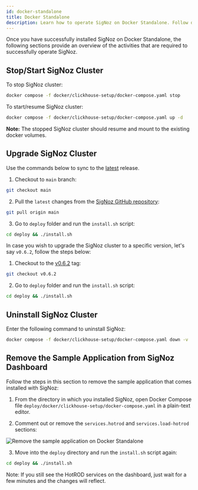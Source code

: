 ```yaml
---
id: docker-standalone
title: Docker Standalone
description: Learn how to operate SigNoz on Docker Standalone. Follow detailed steps to start, stop, upgrade, and uninstall your SigNoz cluster.
---
```




<SigNozCloud />

Once you have successfully installed SigNoz on Docker Standalone, the following sections provide an overview of the activities that are required to successfully operate SigNoz.

## Stop/Start SigNoz Cluster

To stop SigNoz cluster:

```bash
docker compose -f docker/clickhouse-setup/docker-compose.yaml stop
```

To start/resume SigNoz cluster:

```bash
docker compose -f docker/clickhouse-setup/docker-compose.yaml up -d
```

**Note:** The stopped SigNoz cluster should resume and mount to the existing docker volumes.

## Upgrade SigNoz Cluster

Use the commands below to sync to the [latest](https://github.com/SigNoz/signoz/releases/latest) release.

1. Checkout to `main` branch:
```bash
git checkout main
```

2. Pull the `latest` changes from the [SigNoz GitHub repository](https://github.com/SigNoz/signoz):
```bash
git pull origin main
```

3. Go to `deploy` folder and run the `install.sh` script:
```bash
cd deploy && ./install.sh
```

In case you wish to upgrade the SigNoz cluster to a specific version, let's say `v0.6.2`, follow the steps below:

1. Checkout to the [v0.6.2](https://github.com/SigNoz/signoz/releases/tag/v0.6.2) tag:
```bash
git checkout v0.6.2
```

2. Go to `deploy` folder and run the `install.sh` script:
```bash
cd deploy && ./install.sh
```

<UpgradeWarning/>

## Uninstall SigNoz Cluster

Enter the following command to uninstall SigNoz:

```bash
docker compose -f docker/clickhouse-setup/docker-compose.yaml down -v
```

## Remove the Sample Application from SigNoz Dashboard

Follow the steps in this section to remove the sample application that comes installed with SigNoz:

1. From the directory in which you installed SigNoz, open Docker Compose file `deploy/docker/clickhouse-setup/docker-compose.yaml` in a plain-text editor. 

2. Comment out or remove the `services.hotrod` and `services.load-hotrod` sections:

  ![Remove the sample application on Docker Standalone](/img/docker-standalone-remove-the-sample-application.webp)

3. Move into the `deploy` directory and run the `install.sh` script again:

```bash
cd deploy && ./install.sh
```

Note: If you still see the HotROD services on the dashboard, just wait for a few minutes and the changes will reflect.
